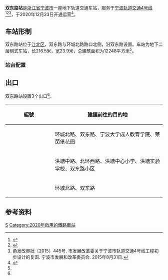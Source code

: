 {{Infobox station
| name = 双东路站
| eng_name = Shuangdong Road Station
| linecolour = {{NingboRT color|4|s}}
| type = [[地铁站|地铁站]]
| image = Shuangdong Road Station, 2020-12-26 02.jpg
| caption = 双东路站站厅，摄于2020年12月
| address = 双东路、环城北路路口
| borough = [[浙江省|浙江省]][[宁波市|宁波市]][[江北区_(宁波市)|江北区]]
| country = {{CHN}}
| coordinates = {{coord|format=dms|display=inline,title|Region:CN_Railway_Station}}
| owned = [[宁波市轨道交通集团有限公司|宁波市轨道交通集团]]
| operator = 宁波市轨道交通集团运营分公司
| line = {{NingboRT Sign|4|full}}
| distance = 
| platform = 2个[[侧式站台|侧式站台]]
| tracks = 2条
| bus_routes = <!--公交线路-->
| bus_stands = <!--公交站数量-->
| connections = <!--换乘交通-->
| structure = 地下车站
| hall = 地下站厅
| Interchange = 
| elevator = 2部
| exits = 3个
| disabled = <!--无障碍设施-->
| depth = <!--车站埋深-->
| levels = 2层
| architect = 
| architectural_style = 
| colour = 
| status = 在用
| built = 
| opened = {{NingboRT Dater|ymd|line=4}}
| closed = 
| former = 
| passengers = 
| pass_year = 
| pass_rank = 
| station_hours =
| hours = {{NingboRT Station Time|4|宁慈|0:8|慈东|0:23|东慈|0:36}}
| first = {{NingboRT Time|4宁慈F|0:8}}<br/>{{NingboRT Time|4慈东F|0:23}}
| last = {{NingboRT Time|4东慈L|0:36}}<br/>{{NingboRT Time|4慈东L|0:23}}
| adjacent = {{s-rail-start}}
{{s-rail|title=NingboRT}}
{{s-line new|system=NingboRT|line=4|previous=丽江路|next=翠柏里}}
{{end box}}
| route_map =
}}
'''双东路站'''是[[浙江省|浙江省]][[宁波市|宁波市]]一座地下轨道交通车站，服务于[[宁波轨道交通|宁波轨道交通]][[宁波轨道交通4号线|4号线]]<ref>{{cite web|url=http://news.cnnb.com.cn/system/2015/09/08/008394376.shtml|title=4号线要来了！离开工差最后一步 看车站位置离你家远不远|publisher=甬派客户端|date=2015-09-08|accessdate=2017-12-23|archive-date=2015-09-19|archive-url=https://web.archive.org/web/20150919155509/http://news.cnnb.com.cn/system/2015/09/08/008394376.shtml|dead-url=yes}}</ref><ref>{{cite web|url=http://news.cnnb.com.cn/system/2016/02/25/008473173.shtml|title=宁波地铁4号线、2号线二期站名命名方案公示|publisher=中国宁波网|date=2016-02-25|accessdate=2017-12-23|archive-date=2016-02-26|archive-url=https://web.archive.org/web/20160226083938/http://news.cnnb.com.cn/system/2016/02/25/008473173.shtml|dead-url=yes}}</ref><ref name="main">甬发改审批〔2015〕445号. 市发展改革委关于宁波市轨道交通4号线工程初步设计的复函. 宁波市发展和改革委员会. 2015年8月31日.</ref>，于2020年12月23日开通运营<ref name="open-ride4">{{Cite web|title=官宣！宁波轨道交通4号线12月23日上午10时开通运营|url=http://news.cnnb.com.cn/system/2020/12/21/030214390.shtml|accessdate=2020-12-21|author=张燕|date=2020-12-21|format=|publisher=中国宁波网|language=|archiveurl=https://web.archive.org/web/20201221095359/http://news.cnnb.com.cn/system/2020/12/21/030214390.shtml|archivedate=2020-12-21|dead-url=no}}</ref>。

==车站形制==
双东路站位于[[江北区_(宁波市)|江北区]]，双东路与环城北路路口北侧，沿双东路设置。车站为地下二层侧式车站，长216.5米，宽23.9米，总建筑面积为12248平方米<ref name="main" />。

=== 站台配置 ===
{{RenderStations|system=NingboRT|
{{RailStStart|西}}
{{RailStPlatform|侧d}}
{{RailStLine|1|1|dir=l|{{NingboRT Sign|4}} $$丽江路$$・{{NingboRT Terminus|4|left}}方向}}
{{RailStLine|2|2|dir=r|{{NingboRT Sign|4}} $$翠柏里$$・{{NingboRT Terminus|4|right}}方向}}
{{RailStPlatform|侧u}}
{{RailStEnd|东}}
}}

==出口==
双东路站设置3个出口<ref name="main" />。
{| class="wikitable"
! width="135px" |編號
!建議前往的目的地
|-
|{{NingboRT Exit|A}}
|环城北路、双东路、宁波大学成人教育学院、莱茵堡花园
|-
|{{NingboRT Exit|C}}
|洪塘中路、北环西路、洪塘中心小学、洪塘实验学校、双东路小区
|-
|{{NingboRT Exit|D}}
|环城北路、双东路
|}

==参考资料==
{{reflist}}

{{宁波轨道交通4号线|S}}

{{Ningbo-stub}}
[[Category:宁波市江北区轨道交通车站|S]]
[[Category:2020年啟用的鐵路車站|Category:2020年啟用的鐵路車站]]